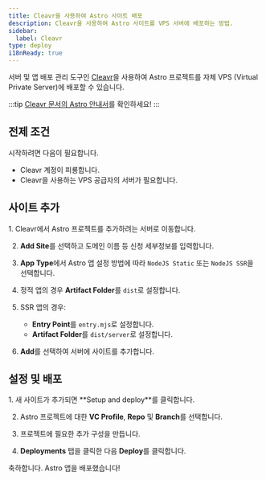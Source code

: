 ```yaml
---
title: Cleavr을 사용하여 Astro 사이트 배포
description: Cleavr을 사용하여 Astro 사이트를 VPS 서버에 배포하는 방법.
sidebar:
  label: Cleavr
type: deploy
i18nReady: true
---
```


서버 및 앱 배포 관리 도구인 [Cleavr](https://cleavr.io/)을 사용하여 Astro 프로젝트를 자체 VPS (Virtual Private Server)에 배포할 수 있습니다.

:::tip
[Cleavr 문서의 Astro 안내서](https://docs.cleavr.io/guides/astro)를 확인하세요!
:::

## 전제 조건

시작하려면 다음이 필요합니다.

- Cleavr 계정이 피룡합니다.
- Cleavr을 사용하는 VPS 공급자의 서버가 필요합니다.

## 사이트 추가

<Steps>
1. Cleavr에서 Astro 프로젝트를 추가하려는 서버로 이동합니다.

2. **Add Site**를 선택하고 도메인 이름 등 신청 세부정보를 입력합니다.

3. **App Type**에서 Astro 앱 설정 방법에 따라 `NodeJS Static` 또는 `NodeJS SSR`을 선택합니다.
   
4. 정적 앱의 경우 **Artifact Folder**를 `dist`로 설정합니다.
   
5. SSR 앱의 경우:
   - **Entry Point**를 `entry.mjs`로 설정합니다.
   - **Artifact Folder**를 `dist/server`로 설정합니다.
   
6. **Add**를 선택하여 서버에 사이트를 추가합니다.
</Steps>

## 설정 및 배포

<Steps>
1. 새 사이트가 추가되면 **Setup and deploy**를 클릭합니다.
   
2. Astro 프로젝트에 대한 **VC Profile**, **Repo** 및 **Branch**를 선택합니다.
   
3. 프로젝트에 필요한 추가 구성을 만듭니다.
   
4. **Deployments** 탭을 클릭한 다음 **Deploy**를 클릭합니다.
</Steps>

축하합니다. Astro 앱을 배포했습니다!
